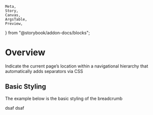     Meta,
    Story,
    Canvas,
    ArgsTable,
    Preview,
} from "@storybook/addon-docs/blocks";

<Meta title="UI/Breadcrumb" component={Breadcrumb} />

# Overview

Indicate the current page’s location within a navigational hierarchy that automatically adds separators via CSS

## Basic Styling

The example below is the basic styling of the breadcrumb

<Preview withToolbar>
    <Story name="Basic Styling">
        <Breadcrumb>
            <BreadcrumbItem path="/">dsaf</BreadcrumbItem>
            <BreadcrumbItem active>dsaf</BreadcrumbItem>
        </Breadcrumb>
    </Story>
</Preview>
